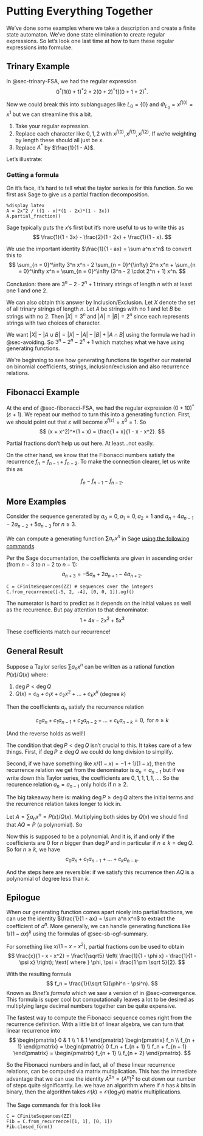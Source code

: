 # Putting Everything Together

We've done some examples where we take a description and create a finite state automaton. We've done state elimination to create regular expressions. So let's look one last time at how to turn these regular expressions into formulae.

## Trinary Example

In @sec-trinary-FSA, we had the regular expression
$$
0^*[1(0 + 1)^*2 + 2(0 + 2)^*1](0 + 1 + 2)^*.
$$

Now we could break this into sublanguages like $L_0 = \{0\}$ and $\Phi_{L_0} = x^{f(0)} = x^1$ but we can streamline this a bit.

1. Take your regular expression.
2. Replace each character like $0, 1, 2$ with $x^{f(0)}, x^{f(1)}, x^{f(2)}$. If we're weighting by length these should all just be $x$.
3. Replace $A^*$ by $\frac{1}{1 - A}$.

Let's illustrate:
\begin{align*}
&\phantom{{}={}}\; 0^*[1(0 + 1)^*2 + 2(0 + 2)^*1](0 + 1 + 2)^* \\
&\mapsto x^*[x(x + x)^*x + x(x + x)^*x](x + x + x)^* \\
&= x^*[2x^2(2x)^*](3x)^* \\
&= \frac{1}{1 - x}\frac{2x^2}{1 - 2x}\frac{1}{1 - 3x} \\
&= \frac{2x^2}{(1 - x)(1 -  2x)(1 - 3x)}.
\end{align*}

### Getting a formula
On it's face, it's hard to tell what the taylor series is for this function. So we first ask Sage to give us a partial fraction decomposition.

```sage
%display latex
A = 2x^2 / ((1 - x)*(1 - 2x)*(1 - 3x))
A.partial_fraction()
```

Sage typically puts the $x$'s first but it's more useful to us to write this as
$$
\frac{1}{1 - 3x} - \frac{2}{1 - 2x} + \frac{1}{1 - x}.
$$

We use the important identity $\frac{1}{1 - ax} = \sum a^n x^n$ to convert this to
$$
\sum_{n = 0}^\infty 3^n x^n - 2 \sum_{n = 0}^{\infty} 2^n x^n + \sum_{n = 0}^\infty x^n = \sum_{n = 0}^\infty (3^n - 2 \cdot 2^n + 1) x^n.
$$

Conclusion: there are $3^n - 2 \cdot 2^n + 1$ trinary strings of length $n$ with at least one $1$ and one $2$.

::: {#nte-IE-OGF .callout-note}
We can also obtain this answer by Inclusion/Exclusion. Let $X$ denote the set of all trinary strings of length $n$. Let $A$ be strings with no $1$ and let $B$ be strings with no $2$. Then $|X| = 3^n$ and $|A| = |B| = 2^n$ since each represents strings with two choices of character.

We want $|X| - |A \cup B| = |X| - |A| - |B| + |A \cap B|$ using the formula we had in @sec-avoiding. So $3^n - 2^n - 2^n + 1$ which matches what we have using generating functions.
:::

We're beginning to see how generating functions tie together our material on binomial coefficients, strings, inclusion/exclusion and also recurrence relations.

## Fibonacci Example

At the end of @sec-fibonacci-FSA, we had the regular expression $(0 + 10)^*(\varepsilon + 1)$. We repeat our method to turn this into a generating function. First, we should point out that $\varepsilon$ will become $x^{f(\varepsilon)} = x^0 = 1$. So
$$
(x + x^2)^*(1 + x) = \frac{1 + x}{1 - x - x^2}.
$$

Partial fractions don't help us out here. At least...not easily.

On the other hand, we know that the Fibonacci numbers satisfy the recurrence $f_n = f_{n - 1} + f_{n - 2}$. To make the connection clearer, let us write this as

$$
f_n - f_{n - 1} - f_{n - 2}.
$$

## More Examples

Consider the sequence generated by $a_0 = 0, a_1 = 0, a_2 = 1$ and $a_n + 4a_{n - 1} - 2a_{n - 2} + 5a_{n - 3}$ for $n \ge 3$.

We can compute a generating function $\sum a_n x^n$ in Sage [using the following commands](https://doc.sagemath.org/html/en/reference/combinat/sage/rings/cfinite_sequence.html#sage-rings-cfinite-sequence).

:::{.callout-note}
Per the Sage documentation, the coefficients are given in ascending order (from $n - 3$ to $n - 2$ to $n - 1$):
$$
a_{n + 3} = -5 a_n + 2 a_{n + 1} - 4 a_{n + 2}.
$$
:::

```sage
C = CFiniteSequences(ZZ) # sequences over the integers
C.from_recurrence([-5, 2, -4], [0, 0, 1]).ogf()
```

The numerator is hard to predict as it depends on the initial values as well as the recurrence. But pay attention to that denominator:
$$
1 + 4x - 2x^2 + 5x^3
$$

These coefficients match our recurrence!

## General Result

Suppose a Taylor series $\sum a_n x^n$ can be written as a rational function $P(x)/Q(x)$ where:

1. $\deg P < \deg Q$
2. $Q(x) = c_0 + c_1x + c_2x^2 + \dots + c_kx^k$ (degree $k$)

Then the coefficients $a_n$ satisfy the recurrence relation

$$
c_0 a_n + c_1 a_{n - 1} + c_2 a_{n - 2} + \dots + c_k a_{n - k} = 0, \text{ for } n \ge k
$$

(And the reverse holds as well!)

::: {.callout-note}
The condition that $\deg P < \deg Q$ isn't crucial to this. It takes care of a few things. First, if $\deg P \ge \deg Q$ we could do long division to simplify.

Second, if we have something like $x/ (1 - x) = -1 + 1/(1 - x)$, then the recurrence relation we get from the denominator is $a_n = a_{n - 1}$ but if we write down this Taylor series, the coefficients are $0, 1, 1, 1, 1, \dots$. So the recurence relation $a_n = a_{n - 1}$ only holds if $n \ge 2$.

The big takeaway here is: making $\deg P \ge \deg Q$ alters the initial terms and the recurrence relation takes longer to kick in.
:::

:::{.proof}
Let $A = \sum a_n x^n = P(x) / Q(x)$. Multiplying both sides by $Q(x)$ we should find that $AQ = P$ (a polynomial). So
\begin{align*}
AQ &= (c_0 + c_1x + \dots + c_kx^k) \sum a_n x^n \\
&= c_0 \sum a_n x^n + c_1 \sum a_nx^{n + 1} + \dots + c_k \sum a_n x^{n + k} \\
&= c_0 \sum a_n x^n + c_1 \sum a_{n - 1}x^n + \dots + c_k \sum a_{n - k} x^n.
\end{align*}

Now this is supposed to be a polynomial. And it is, if and only if the coefficients are $0$ for $n$ bigger than $\deg P$ and in particular if $n \ge k = \deg Q$. So for $n \ge k$, we have
$$
c_0 a_n + c_1 a_{n - 1} + \dots + c_k a_{n - k}.
$$

And the steps here are reversible: if we satisfy this recurrence then $AQ$ is a polynomial of degree less than $k$.
:::

## Epilogue

When our generating function comes apart nicely into partial fractions, we can use the identity $\frac{1}{1 - ax} = \sum a^n x^n$ to extract the coefficient of $a^n$. More generally, we can handle generating functions like $1 / (1 - ax)^k$ using the formulas of @sec-sb-ogf-summary.

For something like $x / (1 - x - x^2)$, partial fractions *can* be used to obtain 
$$
\frac{x}{1 - x - x^2} = \frac1{\sqrt5} \left( \frac{1}{1 - \phi x} - \frac{1}{1 - \psi x} \right); \text{ where } \phi, \psi = \frac{1 \pm \sqrt 5}{2}.
$$

With the resulting formula
$$
f_n = \frac{1}{\sqrt 5}(\phi^n -  \psi^n).
$$
Known as *Binet's formula* which we saw a version of in @sec-convergence. This formula is super cool but computationally leaves a lot to be desired as multiplying large decimal numbers together can be quite expensive.

The fastest way to compute the Fibonacci sequence comes right from the recurrence definition. With a little bit of linear algebra, we can turn that linear recurrence into
$$
\begin{pmatrix}
0 & 1 \\
1 & 1
\end{pmatrix}
\begin{pmatrix}
f_n \\
f_{n + 1}
\end{pmatrix}
=
\begin{pmatrix}
0 f_n + f_{n + 1} \\
f_n + f_{n + 1}
\end{pmatrix}
=
\begin{pmatrix}
f_{n + 1} \\
f_{n + 2}
\end{pmatrix}.
$$

So the Fibonacci numbers and in fact, all of these linear recurrence relations, can be computed via matrix multiplication. This has the immediate advantage that we can use the identity $A^{2n} = (A^n)^2$ to cut down our number of steps quite significantly. I.e. we have an algorithm where if $n$ has $k$ bits in binary, then the algorithm takes $\mathcal O(k) = \mathcal O(\log_2 n)$ matrix multiplications.

::: {.callout-tip}
The Sage commands for this look like
```sage
C = CFiniteSequences(ZZ)
Fib = C.from_recurrence([1, 1], [0, 1])
Fib.closed_form()
```
:::
